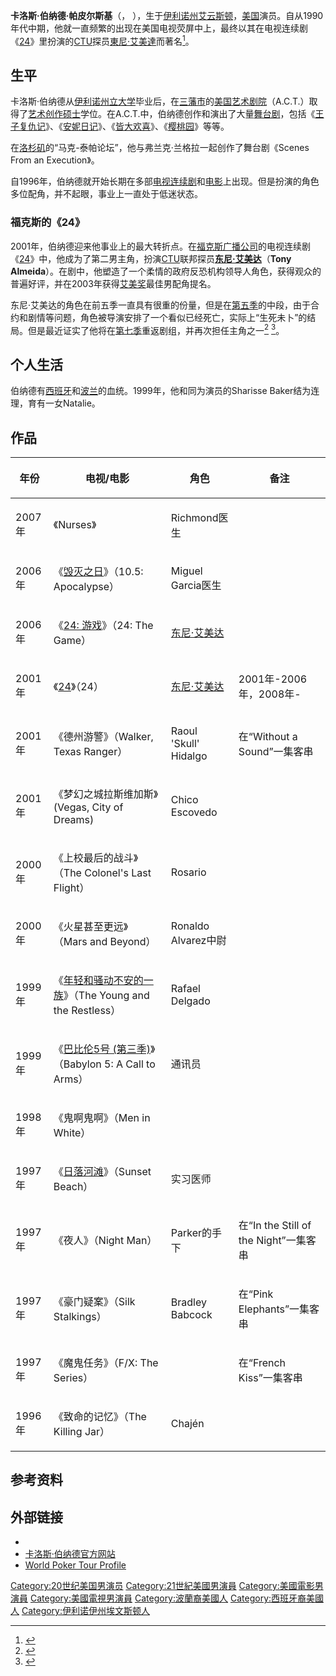 {{noteTA
|1=zh-hans:东尼·艾美达;zh-hk:艾東尼;zh-tw:東尼·艾美達;
}}
{{Infobox entertainer
| name = Carlos Bernard
| type = 男演员
| image = Carlos Bernard cropped.jpg
| imagesize =
| caption = 
| birthname = Carlos Bernard Papierski
| birthdate = {{birth date and age|1962|10|12}}
| location = {{USA}}[[伊利诺州|伊利诺州]][[艾云斯顿|艾云斯顿]]
| deathdate =
| deathplace =
| yearsactive = 1996年至今
| homepage = {{URL|CarlosBernard.com}}
| notable role = [[東尼·艾美達|東尼·艾美達]]（[[24_(美国电视剧)|24]]）
| academyawards =
| emmyawards = 
| goldenglobeawards = 
| spouse = Sharisse Baker（1999年结婚）
}}
'''卡洛斯·伯纳德·帕皮尔斯基'''（{{lang-en|Carlos Bernard Papierski}}，{{bd|1962年|10月12日|catIdx=B}} ），生于[[伊利诺州|伊利诺州]][[艾云斯顿|艾云斯顿]]，[[美国|美国]]演员。自从1990年代中期，他就一直频繁的出现在美国电视荧屏中上，最终以其在电视连续剧《[[24_(美国电视剧)|24]]》里扮演的[[CTU|CTU]]探员[[東尼·艾美達|東尼·艾美達]]而著名<ref>{{cite web|author=|title=剧集面孔|publisher=[[BBC|BBC]]|url=http://www.bbc.co.uk/drama/faces/carlos_bernard.shtml|date=|accessdate=2007-09-26|archive-date=2011-07-09|archive-url=https://web.archive.org/web/20110709050345/http://www.bbc.co.uk/drama/faces/carlos_bernard.shtml|dead-url=no}}</ref>。

== 生平 ==
卡洛斯·伯纳德从[[伊利诺州立大学|伊利诺州立大学]]毕业后，在[[三藩市|三藩市]]的[[美国艺术剧院|美国艺术剧院]]（A.C.T.）取得了[[艺术创作硕士|艺术创作硕士]]学位。在A.C.T.中，伯纳德创作和演出了大量[[舞台剧|舞台剧]]，包括《[[王子复仇记|王子复仇记]]》、《[[安妮日记|安妮日记]]》、《[[皆大欢喜_(话剧)|皆大欢喜]]》、《[[樱桃园|樱桃园]]》等等。

在[[洛杉矶|洛杉矶]]的“马克-泰帕论坛”，他与弗兰克·兰格拉一起创作了舞台剧《Scenes From an Execution》。

自1996年，伯纳德就开始长期在多部[[电视连续剧|电视连续剧]]和[[电影|电影]]上出现。但是扮演的角色多位配角，并不起眼，事业上一直处于低迷状态。

=== 福克斯的《24》 ===
2001年，伯纳德迎来他事业上的最大转折点。在[[福克斯广播公司|福克斯广播公司]]的电视连续剧《[[24_(美国电视剧)|24]]》中，他成为了第二男主角，扮演[[CTU|CTU]]联邦探员'''[[东尼·艾美达|东尼·艾美达]]'''（'''Tony Almeida'''）。在剧中，他塑造了一个柔情的政府反恐机构领导人角色，获得观众的普遍好评，并在2003年获得[[艾美奖|艾美奖]]最佳男配角提名。

东尼·艾美达的角色在前五季一直具有很重的份量，但是在[[24_(第五季)|第五季]]的中段，由于合约和剧情等问题，角色被导演安排了一个看似已经死亡，实际上“生死未卜”的结局。但是最近证实了他将在[[24_(第七季)|第七季]]重返剧组，并再次担任主角之一<ref>{{cite web|title=《24》震撼回归- TVGuide.com|url=http://community.tvguide.com/blog-entry/TVGuide-News-Blog/Todays-News/24-Clocks-Shocking/800022543|date=2007-09-19|deadurl=yes|archiveurl=https://web.archive.org/web/20071130005137/http://community.tvguide.com/blog-entry/TVGuide-News-Blog/Todays-News/24-Clocks-Shocking/800022543|archivedate=2007-11-30|accessdate=2007-11-26}}</ref> <ref name="TonyReturn_LATimes">{{cite web|title=Tony没死，重返《24》|url=http://latimesblogs.latimes.com/showtracker/2007/09/tony-comes-back.html|date=2007-09-19|work=[[Los_Angeles_Times|Los Angeles Times]]|accessdate=2007-11-26|archive-date=2007-10-11|archive-url=https://web.archive.org/web/20071011015551/http://latimesblogs.latimes.com/showtracker/2007/09/tony-comes-back.html|dead-url=no}}</ref>。

== 个人生活 ==
伯纳德有[[西班牙|西班牙]]和[[波兰|波兰]]的血统。1999年，他和同为演员的Sharisse Baker结为连理，育有一女Natalie。

== 作品 ==

{| class="wikitable"
|-
!年份
!电视/电影
!角色
!备注
|-
|2007年
|《Nurses》
|Richmond医生
|
|-
|2006年
|《[[毁灭之日|毁灭之日]]》（10.5: Apocalypse）
|Miguel Garcia医生
|
|-
|2006年
|《[[24:_游戏|24: 游戏]]》（24: The Game）
|[[东尼·艾美达|东尼·艾美达]]
|
|-
|2001年
|《[[24_(美国电视剧)|24]]》（24）
|[[东尼·艾美达|东尼·艾美达]]
|2001年-2006年，2008年-
|-
|2001年
|《德州游警》（Walker, Texas Ranger）
|Raoul 'Skull' Hidalgo
|在“Without a Sound”一集客串
|-
|2001年
|《梦幻之城拉斯维加斯》(Vegas, City of Dreams)
|Chico Escovedo
|
|-
|2000年
|《上校最后的战斗》（The Colonel's Last Flight）
|Rosario
|
|-
|2000年
|《火星甚至更远》（Mars and Beyond）
|Ronaldo Alvarez中尉
|
|-
|1999年
|《[[年轻和骚动不安的一族|年轻和骚动不安的一族]]》（The Young and the Restless）
|Rafael Delgado
|
|-
|1999年
|《[[巴比伦5号_(第三季)|巴比伦5号 (第三季)]]》（Babylon 5: A Call to Arms）
|通讯员
|
|-
|1998年
|《鬼啊鬼啊》（Men in White）
|
|
|-
|1997年
|《[[日落河滩|日落河滩]]》（Sunset Beach）
|实习医师
|
|-
|1997年
|《夜人》（Night Man）
|Parker的手下
|在“In the Still of the Night”一集客串
|-
|1997年
|《豪门疑案》（Silk Stalkings）
|Bradley Babcock
|在“Pink Elephants”一集客串
|-
|1997年
|《魔鬼任务》（F/X: The Series）
|
|在“French Kiss”一集客串
|-
|1996年
|《致命的记忆》（The Killing Jar）
|Chajén
|
|}

== 参考资料 ==
{{reflist|2}}

== 外部链接 ==
*{{imdb name|id=0076167|name=Carlos Bernard}}
*[http://www.carlosbernard.com/ 卡洛斯·伯纳德官方网站]{{Wayback|url=http://www.carlosbernard.com/ |date=20071207235623 }}
*[http://www.worldpokertour.com/players/?x=profile&poker-player=478 World Poker Tour Profile]{{Wayback|url=http://www.worldpokertour.com/players/?x=profile&poker-player=478 |date=20071016115311 }}

{{Authority control}}

{{DEFAULTSORT: Bernard, Carlos}}
[[Category:20世纪美国男演员|Category:20世纪美国男演员]]
[[Category:21世紀美國男演員|Category:21世紀美國男演員]]
[[Category:美國電影男演員|Category:美國電影男演員]]
[[Category:美國電視男演員|Category:美國電視男演員]]
[[Category:波蘭裔美國人|Category:波蘭裔美國人]]
[[Category:西班牙裔美國人|Category:西班牙裔美國人]]
[[Category:伊利诺伊州埃文斯顿人|Category:伊利诺伊州埃文斯顿人]]